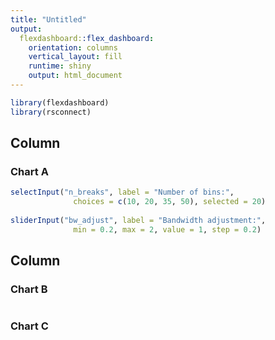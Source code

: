 ```yaml
---
title: "Untitled"
output: 
  flexdashboard::flex_dashboard:
    orientation: columns
    vertical_layout: fill
    runtime: shiny
    output: html_document
---
```


```r
library(flexdashboard)
library(rsconnect)
```

Column {data-width=650}
-----------------------------------------------------------------------

### Chart A

```r
selectInput("n_breaks", label = "Number of bins:",
              choices = c(10, 20, 35, 50), selected = 20)
  
sliderInput("bw_adjust", label = "Bandwidth adjustment:",
              min = 0.2, max = 2, value = 1, step = 0.2)
```

Column {data-width=350}
-----------------------------------------------------------------------

### Chart B

```r

```

### Chart C

```r

```


